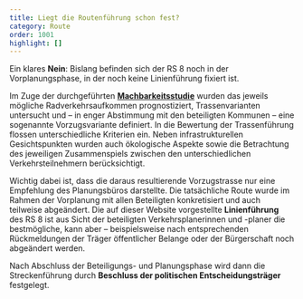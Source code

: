 ```yaml
---
title: Liegt die Routenführung schon fest?
category: Route
order: 1001
highlight: []
---
```

Ein klares **Nein**: Bislang befinden sich der RS 8 noch in der Vorplanungsphase, in der noch keine Linienführung fixiert ist.

Im Zuge der durchgeführten [**Machbarkeitsstudie**](https://www.landkreis-ludwigsburg.de/de/verkehr-sicherheit-ordnung/radverkehr/radschnellwege/machbarkeitsstudie-radschnellverbindung-ludwigsburg-waiblingen/) wurden das jeweils mögliche Radverkehrsaufkommen prognostiziert, Trassenvarianten untersucht und – in enger Abstimmung mit den beteiligten Kommunen – eine sogenannte Vorzugsvariante definiert. In die Bewertung der Trassenführung flossen unterschiedliche Kriterien ein. Neben infrastrukturellen Gesichtspunkten wurden auch ökologische Aspekte sowie die Betrachtung des jeweiligen Zusammenspiels zwischen den unterschiedlichen Verkehrsteilnehmern berücksichtigt.

Wichtig dabei ist, dass die daraus resultierende Vorzugstrasse nur eine Empfehlung des Planungsbüros darstellte. Die tatsächliche Route wurde im Rahmen der Vorplanung mit allen Beteiligten konkretisiert und auch teilweise abgeändert. Die auf dieser Website vorgestellte **Linienführung** des RS 8 ist aus Sicht der beteiligten Verkehrsplanerinnen und -planer die bestmögliche, kann aber – beispielsweise nach entsprechenden Rückmeldungen der Träger öffentlicher Belange oder der Bürgerschaft noch abgeändert werden.

Nach Abschluss der Beteiligungs- und Planungsphase wird dann die Streckenführung durch **Beschluss der politischen Entscheidungsträger** festgelegt.
